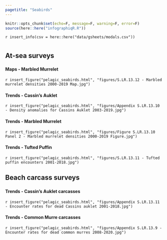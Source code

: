 ```yaml
---
pagetitle: "Seabirds"
---
```


```r
knitr::opts_chunk$set(echo=F, message=F, warning=F, error=F)
source(here::here("infographiqR.R"))
```

`r insert_info(csv = here::here("data/gsheets/modals.csv"))`


# {.tabset}
  
## At-sea surveys

### {.tabset}

#### Maps - Marbled Murrelet

`r insert_figure("pelagic_seabirds.html", "figures/S.LR.13.12 - Marbled murrelet densities 2000-2019 Map.jpg")`

#### Trends - Cassin's Auklet

`r insert_figure("pelagic_seabirds.html", "figures/Appendix S.LR.13.10 - Density anomalies for Cassins Auklet 2003-2019.jpg")`

#### Trends - Marbled Murrelet

`r insert_figure("pelagic_seabirds.html", "figures/Figure S.LR.13.10 Panel 2 - Marbled murrelet densities 2000-2019 Figure.jpg")`

#### Trends - Tufted Puffin

`r insert_figure("pelagic_seabirds.html", "figures/S.LR.13.11 - Tufted puffin encounters 2001-2018.jpg")`
  
## Beach carcass surveys

### {.tabset}

#### Trends - Cassin's Auklet carcasses

`r insert_figure("pelagic_seabirds.html", "figures/Appendix S.LR.13.11 - Encounter rates for dead Cassins auklet 2001-2018.jpg")`

#### Trends - Common Murre carcasses

`r insert_figure("pelagic_seabirds.html", "figures/Appendix S.LR.13.9 - Encounter rates for dead common murres 2008-2020.jpg")`
